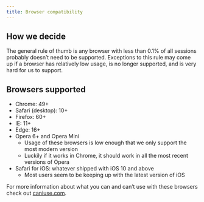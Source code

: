 ```yaml
---
title: Browser compatibility
---
```


## How we decide

The general rule of thumb is any browser with less than 0.1% of all sessions probably doesn’t need to be supported. Exceptions to this rule may come up if a browser has relatively low usage, is no longer supported, and is very hard for us to support.

## Browsers supported

- Chrome: 49+
- Safari (desktop): 10+
- Firefox: 60+
- IE: 11+
- Edge: 16+
- Opera 6+ and Opera Mini
  - Usage of these browsers is low enough that we only support the most modern version
  - Luckily if it works in Chrome, it should work in all the most recent versions of Opera
- Safari for iOS: whatever shipped with iOS 10 and above
  - Most users seem to be keeping up with the latest version of iOS

For more information about what you can and can’t use with these browsers check out [caniuse.com](https://caniuse.com/).